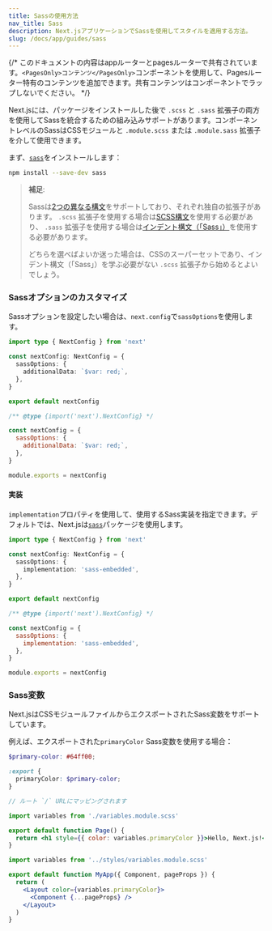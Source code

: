 ```yaml
---
title: Sassの使用方法
nav_title: Sass
description: Next.jsアプリケーションでSassを使用してスタイルを適用する方法。
slug: /docs/app/guides/sass
---
```


{/* このドキュメントの内容はappルーターとpagesルーターで共有されています。`<PagesOnly>コンテンツ</PagesOnly>`コンポーネントを使用して、Pagesルーター特有のコンテンツを追加できます。共有コンテンツはコンポーネントでラップしないでください。 */}

Next.jsには、パッケージをインストールした後で `.scss` と `.sass` 拡張子の両方を使用してSassを統合するための組み込みサポートがあります。コンポーネントレベルのSassはCSSモジュールと `.module.scss` または `.module.sass` 拡張子を介して使用できます。

まず、[`sass`](https://github.com/sass/sass)をインストールします：

```bash filename="Terminal"
npm install --save-dev sass
```

> **補足**:
>
> Sassは[2つの異なる構文](https://sass-lang.com/documentation/syntax)をサポートしており、それぞれ独自の拡張子があります。
> `.scss` 拡張子を使用する場合は[SCSS構文](https://sass-lang.com/documentation/syntax#scss)を使用する必要があり、
> `.sass` 拡張子を使用する場合は[インデント構文（「Sass」）](https://sass-lang.com/documentation/syntax#the-indented-syntax)を使用する必要があります。
>
> どちらを選べばよいか迷った場合は、CSSのスーパーセットであり、インデント構文（「Sass」）を学ぶ必要がない `.scss` 拡張子から始めるとよいでしょう。

### Sassオプションのカスタマイズ

Sassオプションを設定したい場合は、`next.config`で`sassOptions`を使用します。

```ts filename="next.config.ts" switcher
import type { NextConfig } from 'next'

const nextConfig: NextConfig = {
  sassOptions: {
    additionalData: `$var: red;`,
  },
}

export default nextConfig
```

```js filename="next.config.js" switcher
/** @type {import('next').NextConfig} */

const nextConfig = {
  sassOptions: {
    additionalData: `$var: red;`,
  },
}

module.exports = nextConfig
```

#### 実装

`implementation`プロパティを使用して、使用するSass実装を指定できます。デフォルトでは、Next.jsは[`sass`](https://www.npmjs.com/package/sass)パッケージを使用します。

```ts filename="next.config.ts" switcher
import type { NextConfig } from 'next'

const nextConfig: NextConfig = {
  sassOptions: {
    implementation: 'sass-embedded',
  },
}

export default nextConfig
```

```js filename="next.config.js" switcher
/** @type {import('next').NextConfig} */

const nextConfig = {
  sassOptions: {
    implementation: 'sass-embedded',
  },
}

module.exports = nextConfig
```

### Sass変数

Next.jsはCSSモジュールファイルからエクスポートされたSass変数をサポートしています。

例えば、エクスポートされた`primaryColor` Sass変数を使用する場合：

```scss filename="app/variables.module.scss"
$primary-color: #64ff00;

:export {
  primaryColor: $primary-color;
}
```

<AppOnly>

```jsx filename="app/page.js"
// ルート `/` URLにマッピングされます

import variables from './variables.module.scss'

export default function Page() {
  return <h1 style={{ color: variables.primaryColor }}>Hello, Next.js!</h1>
}
```

</AppOnly>

<PagesOnly>

```jsx filename="pages/_app.js"
import variables from '../styles/variables.module.scss'

export default function MyApp({ Component, pageProps }) {
  return (
    <Layout color={variables.primaryColor}>
      <Component {...pageProps} />
    </Layout>
  )
}
```

</PagesOnly>
